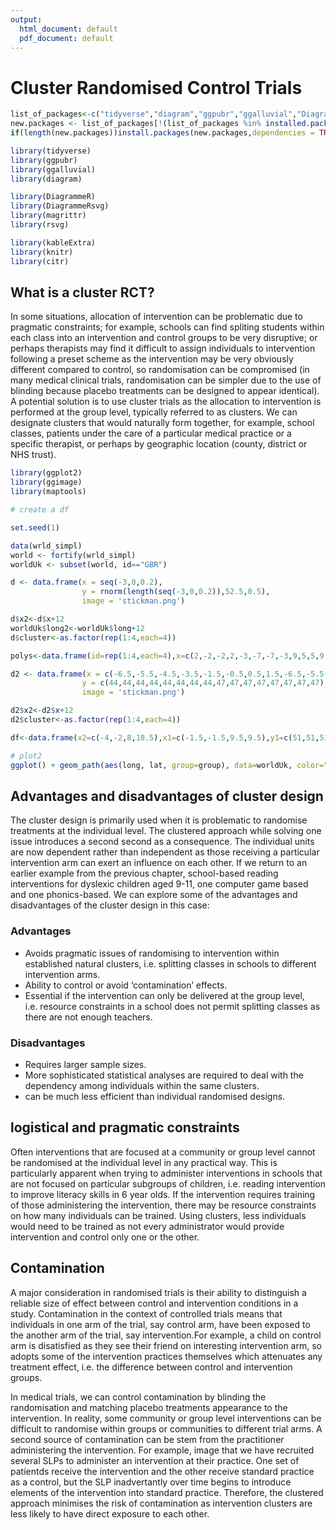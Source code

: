 ```yaml
---
output:
  html_document: default
  pdf_document: default
---
```

# Cluster Randomised Control Trials

```r
list_of_packages<-c("tidyverse","diagram","ggpubr","ggalluvial","DiagrammeR","DiagrammeRsvg","rsvg", "knitr", "kableExtra")
new.packages <- list_of_packages[!(list_of_packages %in% installed.packages()[,"Package"])]
if(length(new.packages))install.packages(new.packages,dependencies = TRUE)

library(tidyverse)
library(ggpubr)
library(ggalluvial)
library(diagram)

library(DiagrammeR)
library(DiagrammeRsvg)
library(magrittr)
library(rsvg)

library(kableExtra)
library(knitr)
library(citr)
```

## What is a cluster RCT? 

In some situations, allocation of intervention can be problematic due to pragmatic constraints; for example, schools can find spliting students within each class into an intervention and control groups to be very disruptive; or perhaps therapists may find it difficult to assign individuals to intervention following a preset scheme as the intervention may be very obviously different compared to control, so randomisation can be compromised (in many medical clinical trials, randomisation can be simpler due to the use of blinding because placebo treatments can be designed to appear identical). A potential solution is to use cluster trials as the allocation to intervention is performed at the group level, typically referred to as clusters. We can designate clusters that would naturally form together, for example, school classes, patients under the care of a particular medical practice or a specific therapist, or perhaps by geographic location (county, district or NHS trust).

```r
library(ggplot2)
library(ggimage)
library(maptools)

# create a df

set.seed(1)

data(wrld_simpl)
world <- fortify(wrld_simpl)
worldUk <- subset(world, id=="GBR")

d <- data.frame(x = seq(-3,0,0.2),
                y = rnorm(length(seq(-3,0,0.2)),52.5,0.5),
                image = 'stickman.png')

d$x2<-d$x+12
worldUk$long2<-worldUk$long+12
d$cluster<-as.factor(rep(1:4,each=4))

polys<-data.frame(id=rep(1:4,each=4),x=c(2,-2,-2,2,-3,-7,-7,-3,9,5,5,9,14,10,10,14),y=c(43,43,48,48,43,43,48,48,43,43,48,48,43,43,48,48))

d2 <- data.frame(x = c(-6.5,-5.5,-4.5,-3.5,-1.5,-0.5,0.5,1.5,-6.5,-5.5,-4.5,-3.5,-1.5,-0.5,0.5,1.5),
                y = c(44,44,44,44,44,44,44,44,47,47,47,47,47,47,47,47),
                image = 'stickman.png')

d2$x2<-d2$x+12
d2$cluster<-as.factor(rep(1:4,each=4))

df<-data.frame(x2=c(-4,-2,8,10.5),x1=c(-1.5,-1.5,9.5,9.5),y1=c(51,51,51,51),y2=c(48.5,48.5,48.5,48.5))

# plot2
ggplot() + geom_path(aes(long, lat, group=group), data=worldUk, color="grey", fill=NA) + geom_path(aes(long2, lat, group=group), data=worldUk, color="grey", fill=NA)+coord_equal() + geom_image(data=d,aes(x=x,y=y,image=image), size=.012,color="blue") + geom_image(data=d,aes(x=x2,y=y,image=image,colour=cluster), size=.012) + xlim(-10,15) + ylim(42,61) + geom_polygon(data=polys,aes(x=x,y=y,group=id),colour="black",fill='white') + geom_image(data=d2,aes(x=x,y=y,image=image), size=.012,color="blue") + geom_image(data=d2,aes(x=x2,y=y,image=image,colour=cluster), size=.012) + annotate(geom="text",x=-5.5, y=49, label="Control")+ annotate(geom="text",x=0.5, y=49, label="Treatment")+ annotate(geom="text",x=6.5, y=49, label="Control")+ annotate(geom="text",x=12.5, y=49, label="Treatment")+geom_segment(aes(x = x1, y = y1, xend = x2, yend = y2),colour="red",arrow = arrow(length = unit(0.03, "npc")), data = df)+ annotate(geom="text",x=8.4, y=61, label="CLUSTER RCT") + annotate(geom="text",x=-3.7, y=61, label="INDIVIDUAL RCT")+ theme_nothing()+ theme(legend.position = "none")
```



## Advantages and disadvantages of cluster design

The cluster design is primarily used when it is problematic to randomise treatments at the individual level. The clustered approach while solving one issue introduces a second second as a consequence. The individual units are now dependent rather than independent as those receiving a particular intervention arm can exert an influence on each other. If we return to an earlier example from the previous chapter, school-based reading interventions for dyslexic children aged 9-11, one computer game based and one phonics-based. We can explore some of the advantages and disadvantages of the cluster design in this case:

### Advantages

- Avoids pragmatic issues of randomising to intervention within established natural clusters, i.e. splitting classes in schools to different intervention arms.  
- Ability to control or avoid 'contamination' effects.   
- Essential if the intervention can only be delivered at the group level, i.e. resource constraints in a school does not permit splitting classes as there are not enough teachers.


### Disadvantages

- Requires larger sample sizes.
- More sophisticated statistical analyses are required to deal with the dependency among individuals within the same clusters. 
- can be much less efficient than individual randomised designs.

## logistical and pragmatic constraints

Often interventions that are focused at a community or group level cannot be randomised at the individual level in any practical way. This is particularly apparent when trying to administer interventions in schools that are not focused on particular subgroups of children, i.e. reading intervention to improve literacy skills in 6 year  olds. If the intervention requires training of those administering the intervention, there may be resource constraints on how many individuals can be trained. Using clusters, less individuals would need to be trained as not every administrator would provide intervention and control only one or the other.

## Contamination

A major consideration in randomised trials is their ability to distinguish a reliable size of effect between control and intervention conditions in a study. Contamination in the context of controlled trials means that individuals in one arm of the trial, say control arm, have been exposed to the another arm of the trial, say intervention.For example, a child on control arm is disatisfied as they see their friend on interesting intervention arm, so adopts some of the intervention practices themselves which attenuates any treatment effect, i.e. the difference between control and intervention groups. 

In medical trials, we can control contamination by blinding the randomisation and matching placebo treatments appearance to the intervention. In reality, some community or group level interventions can be difficult to randomise within groups or communities to different trial arms. A second source of contamination can be stem from the practitioner administering the intervention. For example, image that we have recruited several SLPs to administer an intervention at their practice. One set of patientds receive the intervention and the other receive standard practice as a control, but the SLP inadvertantly over time begins to introduce elements of the intervention into standard practice. Therefore, the clustered approach minimises the risk of contamination as intervention clusters are less likely to have direct exposure to each other.

